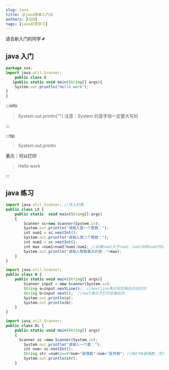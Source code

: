 ```yaml
---
slug: Java
title: 😜java简单入门😜
authors: [XZH]
tags: [java日常学习]
---
```


适合新入门的同学 💕

<!-- truncate -->

## java 入门

```js
package xxx;
import java.util.Scanner;
    public class X
   {public static void main(String[] args){
    System.out.println("Hello work");
}
}
```

:::info

> System.out.println("")
> 注意：System 的首字母一定要大写的

:::

:::tip

> System.out.println

表示：可以打印

> Hello work

:::

## java 练习

```js
import java.util.Scanner; //导入的类
public class LX {
    public static  void main(String[] args)
    {
        Scanner sc=new Scanner(System.in);
        System.out.println("请输入第一个整数：");
        int num1 = sc.nextInt();
        System.out.println("请输入第二个整数：");
        int num2 = sc.nextInt();
        int max =num1>num2?num1:num2; //如果num1大于num2，num1将和num2作比较
        System.out.println("请输入整数最大的是："+max);
    }
}
```

```js
import java.util.Scanner;
public class W {
    public static void main(String[] args){
        Scanner input = new Scanner(System.in);
        String a=input.nextLine();  //nextline表示将空格后的也打印
        String b=input.next();  //next表示不打印空格后的
        System.out.println(a);
        System.out.println(b);
    }
}

```

```js
import java.util.Scanner;
public class Dc {
    public static void main(String[] args)
    {
      Scanner sc =new Scanner(System.in);
        System.out.println("请输入一个数：");
        int num= sc.nextInt();
        String str =num%2==0?num+"是偶数":num+"是奇数"; //除2为0是偶数，否则则为奇数
        System.out.println(str);
    }

```
